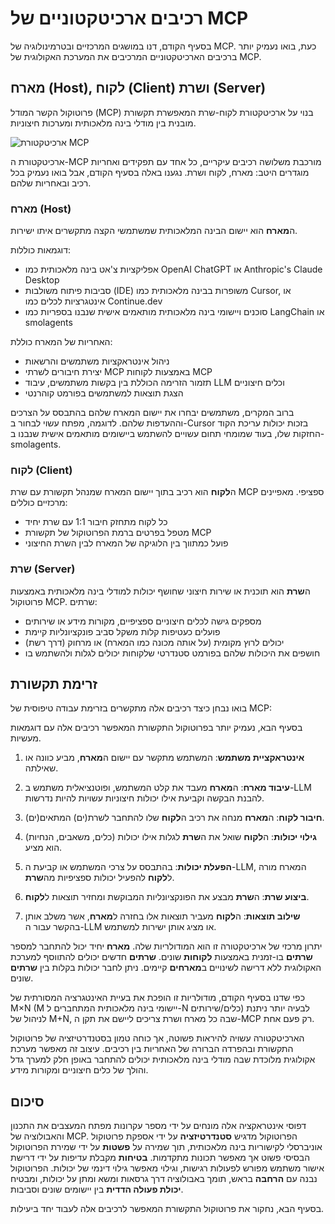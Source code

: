 # רכיבים ארכיטקטוניים של MCP

בסעיף הקודם, דנו במושגים המרכזיים ובטרמינולוגיה של MCP. כעת, בואו נעמיק יותר ברכיבים הארכיטקטוניים המרכיבים את המערכת האקולוגית של MCP.

## מארח (Host), לקוח (Client) ושרת (Server)

פרוטוקול הקשר המודל (MCP) בנוי על ארכיטקטורת לקוח-שרת המאפשרת תקשורת מובנית בין מודלי בינה מלאכותית ומערכות חיצוניות.

![ארכיטקטורת MCP](https://huggingface.co/datasets/mcp-course/images/resolve/main/unit1/4.png)

ארכיטקטורת ה-MCP מורכבת משלושה רכיבים עיקריים, כל אחד עם תפקידים ואחריות מוגדרים היטב: מארח, לקוח ושרת. נגענו באלה בסעיף הקודם, אבל בואו נעמיק בכל רכיב ובאחריות שלהם.

### מארח (Host)

ה**מארח** הוא יישום הבינה המלאכותית שמשתמשי הקצה מתקשרים איתו ישירות.

דוגמאות כוללות:
- אפליקציות צ'אט בינה מלאכותית כמו OpenAI ChatGPT או Anthropic's Claude Desktop
- סביבות פיתוח משולבות (IDE) משופרות בבינה מלאכותית כמו Cursor, או אינטגרציות לכלים כמו Continue.dev
- סוכנים ויישומי בינה מלאכותית מותאמים אישית שנבנו בספריות כמו LangChain או smolagents

האחריות של המארח כוללת:
- ניהול אינטראקציות משתמשים והרשאות
- יצירת חיבורים לשרתי MCP באמצעות לקוחות MCP
- תזמור הזרימה הכוללת בין בקשות משתמשים, עיבוד LLM וכלים חיצוניים
- הצגת תוצאות למשתמשים בפורמט קוהרנטי

ברוב המקרים, משתמשים יבחרו את יישום המארח שלהם בהתבסס על הצרכים וההעדפות שלהם. לדוגמה, מפתח עשוי לבחור ב-Cursor בזכות יכולות עריכת הקוד החזקות שלו, בעוד שמומחי תחום עשויים להשתמש ביישומים מותאמים אישית שנבנו ב-smolagents.

### לקוח (Client)

ה**לקוח** הוא רכיב בתוך יישום המארח שמנהל תקשורת עם שרת MCP ספציפי. מאפיינים מרכזיים כוללים:

- כל לקוח מתחזק חיבור 1:1 עם שרת יחיד
- מטפל בפרטים ברמת הפרוטוקול של תקשורת MCP
- פועל כמתווך בין הלוגיקה של המארח לבין השרת החיצוני

### שרת (Server)

ה**שרת** הוא תוכנית או שירות חיצוני שחושף יכולות למודלי בינה מלאכותית באמצעות פרוטוקול MCP. שרתים:

- מספקים גישה לכלים חיצוניים ספציפיים, מקורות מידע או שירותים
- פועלים כעטיפות קלות משקל סביב פונקציונליות קיימת
- יכולים לרוץ מקומית (על אותה מכונה כמו המארח) או מרחוק (דרך רשת)
- חושפים את היכולות שלהם בפורמט סטנדרטי שלקוחות יכולים לגלות ולהשתמש בו

## זרימת תקשורת

בואו נבחן כיצד רכיבים אלה מתקשרים בזרימת עבודה טיפוסית של MCP:

<Tip>

בסעיף הבא, נעמיק יותר בפרוטוקול התקשורת המאפשר רכיבים אלה עם דוגמאות מעשיות.

</Tip>

1. **אינטראקציית משתמש**: המשתמש מתקשר עם יישום ה**מארח**, מביע כוונה או שאילתה.

2. **עיבוד מארח**: ה**מארח** מעבד את קלט המשתמש, ופוטנציאלית משתמש ב-LLM להבנת הבקשה וקביעת אילו יכולות חיצוניות עשויות להיות נדרשות.

3. **חיבור לקוח**: ה**מארח** מנחה את רכיב ה**לקוח** שלו להתחבר לשרת(ים) המתאים(ים).

4. **גילוי יכולות**: ה**לקוח** שואל את ה**שרת** לגלות אילו יכולות (כלים, משאבים, הנחיות) הוא מציע.

5. **הפעלת יכולות**: בהתבסס על צרכי המשתמש או קביעת ה-LLM, המארח מורה ל**לקוח** להפעיל יכולות ספציפיות מה**שרת**.

6. **ביצוע שרת**: ה**שרת** מבצע את הפונקציונליות המבוקשת ומחזיר תוצאות ל**לקוח**.

7. **שילוב תוצאות**: ה**לקוח** מעביר תוצאות אלו בחזרה ל**מארח**, אשר משלב אותן בהקשר עבור ה-LLM או מציג אותן ישירות למשתמש.

יתרון מרכזי של ארכיטקטורה זו הוא המודולריות שלה. **מארח** יחיד יכול להתחבר למספר **שרתים** בו-זמנית באמצעות **לקוחות** שונים. **שרתים** חדשים יכולים להתווסף למערכת האקולוגית ללא דרישה לשינויים ב**מארחים** קיימים. ניתן לחבר יכולות בקלות בין **שרתים** שונים.

<Tip>

כפי שדנו בסעיף הקודם, מודולריות זו הופכת את בעיית האינטגרציה המסורתית של M×N (M יישומי בינה מלאכותית המתחברים ל-N כלים/שירותים) לבעיה יותר ניתנת לניהול של M+N, שבה כל מארח ושרת צריכים ליישם את תקן ה-MCP רק פעם אחת.

</Tip>

הארכיטקטורה עשויה להיראות פשוטה, אך כוחה טמון בסטנדרטיזציה של פרוטוקול התקשורת ובהפרדה הברורה של האחריות בין רכיבים. עיצוב זה מאפשר מערכת אקולוגית מלוכדת שבה מודלי בינה מלאכותית יכולים להתחבר באופן חלק למערך גדל והולך של כלים חיצוניים ומקורות מידע.

## סיכום

דפוסי אינטראקציה אלה מונחים על ידי מספר עקרונות מפתח המעצבים את התכנון והאבולוציה של MCP. הפרוטוקול מדגיש **סטנדרטיזציה** על ידי אספקת פרוטוקול אוניברסלי לקישוריות בינה מלאכותית, תוך שמירה על **פשטות** על ידי שמירת הפרוטוקול הבסיסי פשוט אך מאפשר תכונות מתקדמות. **בטיחות** מקבלת עדיפות על ידי דרישת אישור משתמש מפורש לפעולות רגישות, וגילוי מאפשר גילוי דינמי של יכולות. הפרוטוקול נבנה עם **הרחבה** בראש, תומך באבולוציה דרך גרסאות ומשא ומתן על יכולות, ומבטיח **יכולת פעולה הדדית** בין יישומים שונים וסביבות.

בסעיף הבא, נחקור את פרוטוקול התקשורת המאפשר לרכיבים אלה לעבוד יחד ביעילות.
